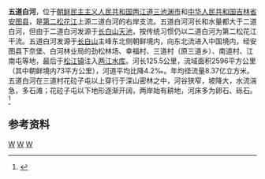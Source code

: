 {{Infobox River
  | river_name      = 五道白河
  | image_name      =
  | caption         = 
  | origin          = {{DPRK}}[[两江道|两江道]][[三池渊市|三池渊市]][[白头山|白头山]]主峰东北侧
  | mouth           = {{PRC}}[[吉林省|吉林省]][[安图县|安图县]][[松江镇_(安图县)|松江镇]][[两江水库|两江水库]]
  | basin_countries = {{PRC}}<br>{{DPRK}}
  | length          = 125.5 km
  | elevation       = 
  | mouth_elevation = 
  | discharge       = 
  | watershed       = 2596 km<sup>2</sup>
}}
'''五道白河'''，位于[[朝鲜民主主义人民共和国|朝鲜民主主义人民共和国]][[两江道|两江道]][[三池渊市|三池渊市]]和[[中华人民共和国|中华人民共和国]][[吉林省|吉林省]][[安图县|安图县]]，是[[第二松花江|第二松花江]]上源二道白河的右岸支流。五道白河河长和水量都大于二道白河，但由于二道白河发源于[[长白山天池|长白山天池]]，按传统习惯仍以二道白河为第二松花江干流。五道白河发源于[[长白山|长白山]]主峰东北侧朝鲜境内，向东北流进入中国境内，经安图县下奈堡、白河林业局的劲松林场、幸福村、三道村（原三道乡）、南道村、江南屯等地，最后于[[松江镇_(安图县)|松江镇]]注入[[两江水库|两江水库]]。河长125.5公里，流域面积2596平方公里（其中朝鲜境内73平方公里），河道平均比降4.2‰。年均径流量8.37亿立方米。五道白河在三道村花砬子屯以上穿行于深山密林之中，河谷狭窄，坡降大，水流湍急，多石滩；花砬子屯以下地形逐渐开阔，两岸始有耕地，河床多为卵石、砾石。<ref name="中国河湖大典">{{cite book zh |author=《[[中国河湖大典|中国河湖大典]]》编纂委员会 |title=《中国河湖大典·黑龙江、辽河卷》 |format=M |edition=1 |location=北京 |publisher=中国水利水电出版社 |date=2014年4月 |pages=119页 |id= ISBN 978-7-5170-1950-3}}</ref>

==参考资料==
{{reflist}}
[[Category:松花江水系|W]]
[[Category:吉林河流|W]]
[[Category:朝鲜河流|W]]